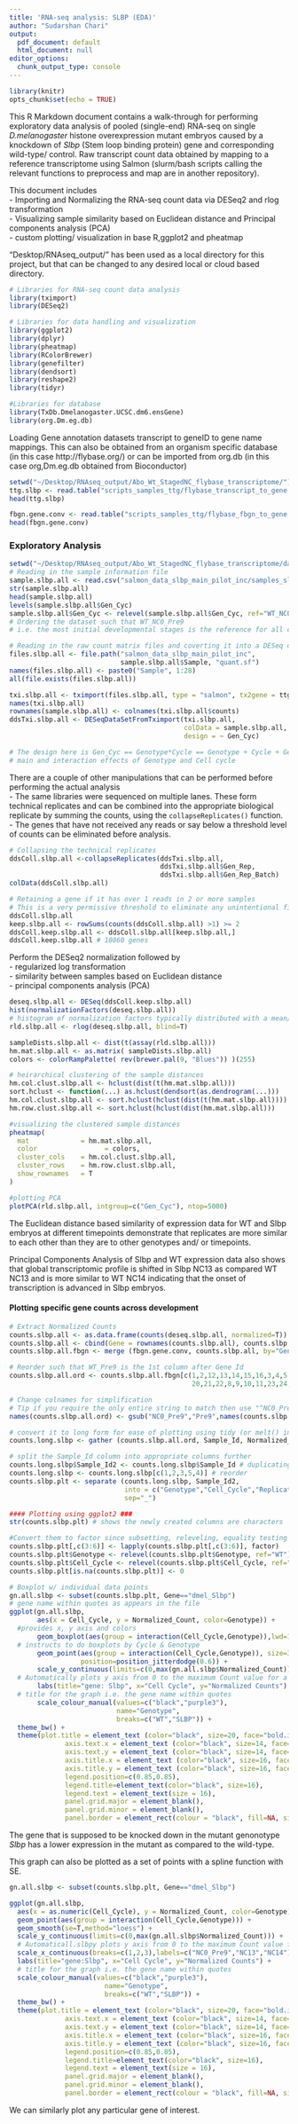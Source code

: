 ```yaml
---
title: 'RNA-seq analysis: SLBP (EDA)'
author: "Sudarshan Chari"
output:
  pdf_document: default
  html_document: null
editor_options:
  chunk_output_type: console
---
```


```r
library(knitr)
opts_chunk$set(echo = TRUE)
```

This R Markdown document contains a walk-through for performing exploratory data analysis of pooled (single-end) RNA-seq on single *D.melanogaster* histone overexpression mutant embryos caused by a knockdown of *Slbp* (Stem loop binding protein) gene and corresponding wild-type/ control. Raw transcript count data obtained by mapping to a reference transcriptome using Salmon (slurm/bash scripts calling the relevant functions to preprocess and map are in another repository).  

This document includes  
- Importing and Normalizing the RNA-seq count data via DESeq2 and rlog transformation  
- Visualizing sample similarity based on Euclidean distance and Principal components analysis (PCA)  
- custom plotting/ visualization in base R,ggplot2 and pheatmap  

"Desktop/RNAseq_output/<subdirectory>" has been used as a local directory for this project, but that can be changed to any desired local or cloud based directory.

```r
# Libraries for RNA-seq count data analysis
library(tximport)
library(DESeq2)

# Libraries for data handling and visualization
library(ggplot2)
library(dplyr)
library(pheatmap)
library(RColorBrewer)
library(genefilter)
library(dendsort)
library(reshape2)
library(tidyr)

#Libraries for database
library(TxDb.Dmelanogaster.UCSC.dm6.ensGene)
library(org.Dm.eg.db)

```


Loading Gene annotation datasets transcript to geneID to gene name mappings. This can also be obtained from an organism specific database (in this case http://flybase.org/) or can be imported from org.db (in this case org,Dm.eg.db obtained from Bioconductor)

``` r
setwd("~/Desktop/RNAseq_output/Abo_Wt_StagedNC_flybase_transcriptome/")
ttg.slbp <- read.table("scripts_samples_ttg/flybase_transcript_to_gene.txt", h=T)
head(ttg.slbp)

fbgn.gene.conv <- read.table("scripts_samples_ttg/flybase_fbgn_to_gene.tsv", h=T)
head(fbgn.gene.conv)

```

### Exploratory Analysis ###  

```r
setwd("~/Desktop/RNAseq_output/Abo_Wt_StagedNC_flybase_transcriptome/data/SLBP/main/")
# Reading in the sample information file
sample.slbp.all <- read.csv("salmon_data_slbp_main_pilot_inc/samples_slbp_wt_main_pilot_inc.csv",h=T)
str(sample.slbp.all)
head(sample.slbp.all)
levels(sample.slbp.all$Gen_Cyc)
sample.slbp.all$Gen_Cyc <- relevel(sample.slbp.all$Gen_Cyc, ref="WT_NC0_Pre9") 
# Ordering the dataset such that WT_NC0_Pre9
# i.e. the most initial developmental stages is the reference for all comparisons 

# Reading in the raw count matrix files and coverting it into a DESeq object
files.slbp.all <- file.path("salmon_data_slbp_main_pilot_inc", 
                            sample.slbp.all$Sample, "quant.sf")		
names(files.slbp.all) <- paste0("Sample", 1:28)
all(file.exists(files.slbp.all))

txi.slbp.all <- tximport(files.slbp.all, type = "salmon", tx2gene = ttg.slbp)
names(txi.slbp.all)
rownames(sample.slbp.all) <- colnames(txi.slbp.all$counts)
ddsTxi.slbp.all <- DESeqDataSetFromTximport(txi.slbp.all, 
                                            colData = sample.slbp.all,
                                            design = ~ Gen_Cyc)

# The design here is Gen_Cyc == Genotype*Cycle == Genotype + Cycle + Genotype:Cycle
# main and interaction effects of Genotype and Cell cycle 

```

There are a couple of other manipulations that can be performed before performing the actual analysis  
- The same libraries were sequenced on multiple lanes. These form technical replicates and can be combined into the appropriate biological replicate by summing the counts, using the ```collapseReplicates()``` function.  
- The genes that have not received any reads or say below a threshold level of counts can be eliminated before analysis.   

``` r
# Collapsing the technical replicates
ddsColl.slbp.all <-collapseReplicates(ddsTxi.slbp.all,
                                      ddsTxi.slbp.all$Gen_Rep, 
                                      ddsTxi.slbp.all$Gen_Rep_Batch)
colData(ddsColl.slbp.all)

# Retaining a gene if it has over 1 reads in 2 or more samples 
# This is a very permissive threshold to eliminate any unintentional filtration bias
ddsColl.slbp.all
keep.slbp.all <- rowSums(counts(ddsColl.slbp.all) >1) >= 2 
ddsColl.keep.slbp.all <- ddsColl.slbp.all[keep.slbp.all,]
ddsColl.keep.slbp.all # 10860 genes

```

Perform the DESeq2 normalization followed by   
- regularized log transformation  
- similarity between samples based on Euclidean distance  
- principal components analysis (PCA)  

```r

deseq.slbp.all <- DESeq(ddsColl.keep.slbp.all)
hist(normalizationFactors(deseq.slbp.all)) 
# histogram of normalization factors typically distributed with a mean/ median ~1.0
rld.slbp.all <- rlog(deseq.slbp.all, blind=T)

sampleDists.slbp.all <- dist(t(assay(rld.slbp.all)))
hm.mat.slbp.all <- as.matrix( sampleDists.slbp.all)
colors <- colorRampPalette( rev(brewer.pal(9, "Blues")) )(255)

# heirarchical clustering of the sample distances
hm.col.clust.slbp.all <- hclust(dist(t(hm.mat.slbp.all)))
sort.hclust <- function(...) as.hclust(dendsort(as.dendrogram(...)))
hm.col.clust.slbp.all <- sort.hclust(hclust(dist(t(hm.mat.slbp.all))))
hm.row.clust.slbp.all <- sort.hclust(hclust(dist(hm.mat.slbp.all)))

#visualizing the clustered sample distances
pheatmap(
  mat             = hm.mat.slbp.all,
  color				    = colors,
  cluster_cols    = hm.col.clust.slbp.all,
  cluster_rows    = hm.row.clust.slbp.all,
  show_rownames   = T
)

#plotting PCA
plotPCA(rld.slbp.all, intgroup=c("Gen_Cyc"), ntop=5000)

```

The Euclidean distance based similarity of expression data for WT and Slbp embryos at different timepoints demonstrate that replicates are more similar to each other than they are to other genotypes and/ or timepoints.  

Principal Components Analysis of Slbp and WT expression data also shows that global transcriptomic profile is shifted in Slbp NC13 as compared WT NC13 and is more similar to WT NC14 indicating that the onset of transcription is advanced in Slbp embryos.  

#### Plotting specific gene counts across development ####

```r
# Extract Normalized Counts
counts.slbp.all <- as.data.frame(counts(deseq.slbp.all, normalized=T))
counts.slbp.all <- cbind(Gene = rownames(counts.slbp.all), counts.slbp.all)
counts.slbp.all.fbgn <- merge (fbgn.gene.conv, counts.slbp.all, by="Gene")

# Reorder such that WT_Pre9 is the 1st column after Gene Id
counts.slbp.all.ord <- counts.slbp.all.fbgn[c(1,2,12,13,14,15,16,3,4,5,6,7,17,18,19,
                                              20,21,22,8,9,10,11,23,24,25,26,27)]

# Change colnames for simplification
# Tip if you require the only entire string to match then use "^NC0_Pre9$"
names(counts.slbp.all.ord) <- gsub("NC0_Pre9","Pre9",names(counts.slbp.all.ord))

# convert it to long form for ease of plotting using tidy (or melt() in reshape2)
counts.long.slbp <- gather (counts.slbp.all.ord, Sample_Id, Normalized_Count,-Gene,-geneId)

# split the Sample_Id column into appropriate columns further
counts.long.slbp$Sample_Id2 <- counts.long.slbp$Sample_Id # duplicating
counts.long.slbp <- counts.long.slbp[c(1,2,3,5,4)] # reorder
counts.slbp.plt <- separate (counts.long.slbp, Sample_Id2, 
                             into = c("Genotype","Cell_Cycle","Replicate"), 
                             sep="_")

#### Plotting using ggplot2 ###
str(counts.slbp.plt) # shows the newly created columns are characters

#Convert them to factor since subsetting, releveling, equality testing etc become easier
counts.slbp.plt[,c(3:6)] <- lapply(counts.slbp.plt[,c(3:6)], factor)
counts.slbp.plt$Genotype <- relevel(counts.slbp.plt$Genotype, ref="WT")
counts.slbp.plt$Cell_Cycle <- relevel(counts.slbp.plt$Cell_Cycle, ref="Pre9")
counts.slbp.plt[is.na(counts.slbp.plt)] <- 0

# Boxplot w/ individual data points
gn.all.slbp <- subset(counts.slbp.plt, Gene=="dmel_Slbp") 
# gene name within quotes as appears in the file
ggplot(gn.all.slbp,
       aes(x = Cell_Cycle, y = Normalized_Count, color=Genotype)) + 
  #provides x, y axis and colors
       geom_boxplot(aes(group = interaction(Cell_Cycle,Genotype)),lwd=1,outlier.shape=NA) + 
  # instructs to do boxplots by Cycle & Genotype
       geom_point(aes(group = interaction(Cell_Cycle,Genotype)), size=3,
                  position=position_jitterdodge(0.6)) +
       scale_y_continuous(limits=c(0,max(gn.all.slbp$Normalized_Count))) + 
  # Automatically plots y axis from 0 to the maximum Count value for a given gene
       labs(title="gene: Slbp", x="Cell Cycle", y="Normalized Counts") +  
  # title for the graph i.e. the gene name within quotes
       scale_colour_manual(values=c("black","purple3"),
                           name="Genotype",
                           breaks=c("WT","SLBP")) +
  theme_bw() +
  theme(plot.title = element_text (color="black", size=20, face="bold.italic"),
  			  axis.text.x = element_text (color="black", size=14, face="bold"),
        	  axis.text.y = element_text (color="black", size=14, face="bold"),
        	  axis.title.x = element_text (color="black", size=16, face="bold"),
        	  axis.title.y = element_text (color="black", size=16, face="bold"),
        	  legend.position=c(0.85,0.85),
        	  legend.title=element_text(color="black", size=16),
        	  legend.text = element_text(size = 16),
        	  panel.grid.major = element_blank(), 
        	  panel.grid.minor = element_blank(),	
        	  panel.border = element_rect(colour = "black", fill=NA, size=1))

```

The gene that is supposed to be knocked down in the mutant genonotype *Slbp* has a lower expression in the mutant as compared to the wild-type.

This graph can also be plotted as a set of points with a spline function with SE.

```r
gn.all.slbp <- subset(counts.slbp.plt, Gene=="dmel_Slbp") 

ggplot(gn.all.slbp,
  aes(x = as.numeric(Cell_Cycle), y = Normalized_Count, color=Genotype)) + 
  geom_point(aes(group = interaction(Cell_Cycle,Genotype))) + 
  geom_smooth(se=T,method="loess") +
  scale_y_continuous(limits=c(0,max(gn.all.slbp$Normalized_Count))) + 
  # Automaticall.slbpy plots y axis from 0 to the maximum Count value for a given gene
  scale_x_continuous(breaks=c(1,2,3),labels=c("NC0_Pre9","NC13","NC14")) +
  labs(title="gene:Slbp", x="Cell Cycle", y="Normalized Counts") + 
  # title for the graph i.e. the gene name within quotes
  scale_colour_manual(values=c("black","purple3"),
     					name="Genotype",
     					breaks=c("WT","SLBP")) +
  theme_bw() +
  theme(plot.title = element_text (color="black", size=20, face="bold.italic"),
  			  axis.text.x = element_text (color="black", size=14, face="bold"),
        	  axis.text.y = element_text (color="black", size=14, face="bold"),
        	  axis.title.x = element_text (color="black", size=16, face="bold"),
        	  axis.title.y = element_text (color="black", size=16, face="bold"),
        	  legend.position=c(0.85,0.85),
        	  legend.title=element_text(color="black", size=16),
        	  legend.text = element_text(size = 16),
        	  panel.grid.major = element_blank(), 
        	  panel.grid.minor = element_blank(),	
        	  panel.border = element_rect(colour = "black", fill=NA, size=1))

```

We can similarly plot any particular gene of interest.